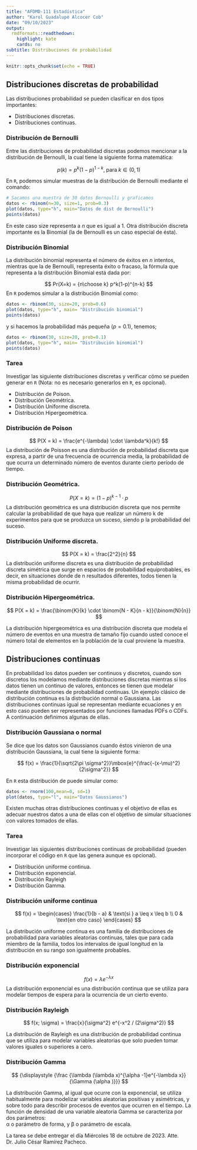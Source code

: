 ```yaml
---
title: "AFDMD-111 Estadística"
author: "Karol Guadalupe Alcocer Cob"
date: "09/10/2023"
output:
  rmdformats::readthedown:
    highlight: kate
    cards: no
subtitle: Distribuciones de probabilidad
---
```


```r
knitr::opts_chunk$set(echo = TRUE)
```

## Distribuciones discretas de probabilidad

Las distribuciones probabilidad se pueden clasificar en dos tipos importantes:

- Distribuciones discretas.
- Distribuciones continuas.


### Distribución de Bernoulli

Entre las distribuciones de probabilidad discretas podemos mencionar a la distribución de Bernoulli, la cual tiene la siguiente forma matemática:

$$
p(k) = p^k(1-p)^{1-k}, \; \mbox{para} \; k\in (0,1)
$$


En `R`, podemos simular muestras de la distribución de Bernoulli mediante el comando:

```r
# Sacamos una muestra de 30 datos Bernoulli y graficamos
datos <- rbinom(n=30, size=1, prob=0.3)
plot(datos, type="h", main="Datos de dist de Bernoulli")
points(datos)
```
En este caso size representa a $n$ que es igual a $1$. Otra distribución discreta importante es la Binomial (la de Bernoulli es un caso especial de ésta).

### Distribución Binomial

La distribución binomial representa el número de éxitos en $n$ intentos, mientras que la de Bernoulli, representa éxito o fracaso, la fórmula que representa a la distribución Binomial está dada por:

$$
Pr(X=k) = {n\choose k} p^k(1-p)^{n-k}
$$
En `R` podemos simular a la distribución Binomial como:
```r
datos <- rbinom(30, size=20, prob=0.6)
plot(datos, type="h", main= "Distribución binomial")
points(datos)
```
y si hacemos la probabilidad más pequeña ($p=0.1$), tenemos;

```r
datos <- rbinom(30, size=20, prob=0.1)
plot(datos, type="h", main= "Distribución binomial")
points(datos)
```

### Tarea

Investigar las siguiente distribuciones discretas y verificar cómo se pueden generar en `R` (Nota: no es necesario generarlos en `R`, es opcional).

- Distribución de Poison.
- Distribución Geométrica.
- Distribución Uniforme discreta.
- Distribución Hipergeométrica.

### Distribución de Poison

$$
P(X = k) = \frac{e^{-\lambda} \cdot \lambda^k}{k!} 
$$
La distribución de Poisson es una distribución de probabilidad discreta que expresa, a partir de una frecuencia de ocurrencia media, la probabilidad de que ocurra un determinado número de eventos durante cierto período de tiempo.

### Distribución Geométrica.

$$
P(X = k) = (1 - p)^{k-1} \cdot p 
$$
La distribución geométrica es una distribución discreta que nos permite calcular la probabilidad de que haya que realizar un número k de experimentos para que se produzca un suceso, siendo p la probabilidad del suceso.

### Distribución Uniforme discreta.

$$
P(X = k) = \frac{2^2}{n}
$$
La distribución uniforme discreta es una distribución de probabilidad discreta simétrica que surge en espacios de probabilidad equiprobables, es decir, en situaciones donde de n resultados diferentes, todos tienen la misma probabilidad de ocurrir.

### Distribución Hipergeométrica.

$$
P(X = k) = \frac{\binom{K}{k} \cdot \binom{N - K}{n - k}}{\binom{N}{n}}
$$

La distribución hipergeométrica es una distribución discreta que modela el número de eventos en una muestra de tamaño fijo cuando usted conoce el número total de elementos en la población de la cual proviene la muestra.

## Distribuciones continuas

En probabilidad los datos pueden ser continuos y discretos, cuando son discretos los modelamos mediante distribuciones discretas mientras si los datos tienen un continuo de valores, entonces se tienen que modelar mediante distribuciones de probabilidad continuas. Un ejemplo clásico de distribución continua es la distribución normal o Gaussiana. Las distribuciones continuas igual se representan mediante ecuaciones y en esto caso pueden ser representados por funciones llamadas PDFs o CDFs. A continuación definimos algunas de ellas.

### Distribución Gaussiana o normal

Se dice que los datos son Gaussianos cuando éstos vinieron de una distribución Gaussiana, la cual tiene la siguiente forma:

$$
f(x) = \frac{1}{\sqrt{2\pi \sigma^2}}\mbox{e}^{\frac{-(x-\mu)^2}{2\sigma^2}}
$$

En `R` esta distribución de puede simular como:

```r
datos <- rnorm(100,mean=0, sd=1)
plot(datos, type="l", main="Datos Gaussianos")
```
Existen muchas otras distribuciones continuas y el objetivo de ellas es adecuar nuestros datos a una de ellas con el objetivo de simular situaciones con valores tomados de ellas.


### Tarea

Investigar las siguientes distribuciones continuas de probabilidad (pueden incorporar el código en `R` que las genera aunque es opcional).

- Distribución uniforme continua.
- Distribución exponencial.
- Distribución Rayleigh
- Distribución Gamma.

### Distribución uniforme continua

$$
 f(x) = \begin{cases} 
\frac{1}{b - a} & \text{si } a \leq x \leq b \\
0 & \text{en otro caso}
\end{cases}
$$

La distribución uniforme continua es una familia de distribuciones de probabilidad para variables aleatorias continuas, tales que para cada miembro de la familia, todos los intervalos de igual longitud en la distribución en su rango son igualmente probables.

### Distribución exponencial

$$
f(x) = \lambda e^{-\lambda x}
$$
La distribución exponencial es una distribución continua que se utiliza para modelar tiempos de espera para la ocurrencia de un cierto evento.

### Distribución Rayleigh

$$
f(x; \sigma) = \frac{x}{\sigma^2} e^{-x^2 / (2\sigma^2)}
$$

La distribución de Rayleigh es una distribución de probabilidad continua que se utiliza para modelar variables aleatorias que solo pueden tomar valores iguales o superiores a cero.

 
### Distribución Gamma 

$$
{\displaystyle {\frac {\lambda (\lambda x)^{\alpha -1}e^{-\lambda x}}{\Gamma (\alpha )}}}
$$ 

La distribución Gamma, al igual que ocurre con la exponencial, se utiliza habitualmente para modelizar variables aleatorias positivas y asimétricas, y sobre todo para describir procesos de eventos que ocurren en el tiempo. La función de densidad de una variable aleatoria Gamma se caracteriza por dos parámetros:  
α o parámetro de forma, y  β o parámetro de escala.

La tarea se debe entregar el día Miércoles 18 de octubre de 2023.
Atte. Dr. Julio César Ramírez Pacheco.
